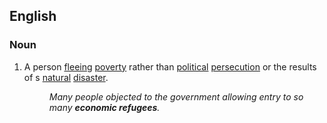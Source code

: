 ==English==

===Noun===
{{en-noun}}

# A person [[fleeing]] [[poverty]] rather than [[political]] [[persecution]] or the results of s [[natural]] [[disaster]].
#: ''Many people objected to the government allowing entry to so many '''economic refugees'''.''